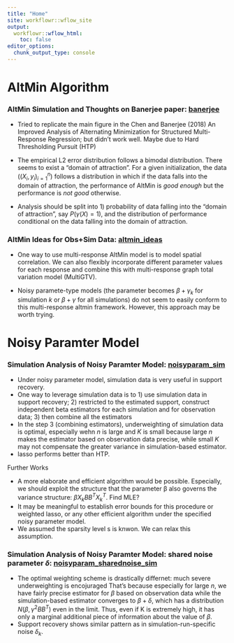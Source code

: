 ```yaml
---
title: "Home"
site: workflowr::wflow_site
output:
  workflowr::wflow_html:
    toc: false
editor_options:
  chunk_output_type: console
---
```


# AltMin Algorithm

### AltMin Simulation and Thoughts on Banerjee paper: [banerjee](banerjee.html)

+ Tried to replicate the main figure in the Chen and Banerjee (2018) An Improved Analysis of Alternating Minimization for Structured Multi-Response Regression; but didn't work well. Maybe due to Hard Thresholding Pursuit (HTP)

+ The empirical L2 error distribution follows a bimodal distribution. There seems to exist a "domain of attraction". For a given initialization, the data (${(X_i,y_i)}^n_{i=1}$) follows a distribution in which if the data falls into the domain of attraction, the performance of AltMin is *good enough* but the performance is *not good* otherwise.

+ Analysis should be split into 1) probability of data falling into the "domain of attraction", say $P(\gamma(X)=1)$, and the distribution of performance conditional on the data falling into the domain of attraction.


### AltMin Ideas for Obs+Sim Data: [altmin_ideas](altmin_ideas.html)

+ One way to use multi-response AltMin model is to model spatial correlation. We can also flexibly incorporate different parameter values for each response and combine this with multi-response graph total variation model (MultiGTV).

+ Noisy paramete-type models (the parameter becomes $\beta+\gamma_k$ for simulation $k$ or $\beta+\gamma$ for all simulations) do not seem to easily conform to this multi-response altmin framework. However, this approach may be worth trying.


# Noisy Paramter Model

### Simulation Analysis of Noisy Paramter Model: [noisyparam_sim](noisyparam_sim.html)

+ Under noisy parameter model, simulation data is very useful in support recovery.
+ One way to leverage simulation data is to 1) use simulation data in support recovery; 2) restricted to the estimated support, construct independent beta estimators for each simulation and for observation data; 3) then combine all the estimators
+ In the step 3 (combining estimators), underweighting of simulation data is optimal, especially wehn $n$ is large and $K$ is small because large $n$ makes the estimator based on observation data precise, while small $K$ may not compensate the greater variance in simulation-based estimator.
+ lasso performs better than HTP.

Further Works

+ A more elaborate and efficient algorithm would be possible. Especially, we should exploit the structure that the parameter β also governs the variance structure: $\beta X_kBB^TX_k^T$. Find MLE?
+ It may be meaningful to establish error bounds for this procedure or weighted lasso, or any other efficient algorithm under the specified noisy parameter model.
+ We assumed the sparsity level s is knwon. We can relax this assumption.


### Simulation Analysis of Noisy Paramter Model: shared noise parameter $\delta$: [noisyparam_sharednoise_sim](noisyparam_sharednoise_sim.html)

+ The optimal weighting scheme is drastically differnet: much severe underweighting is encojuraged That's because especially for large $n$, we have fairly precise estimator for $\beta$ based on observation data while the simulation-based estimator converges to $\beta+\delta$, which has a distribution $N(\beta,\gamma^2BB^T)$ even in the limit. Thus, even if K is extremely high, it has only a marginal additional piece of information about the value of $\beta$.
+ Support recovery shows similar pattern as in simulation-run-specific noise $\delta_k$.

